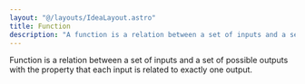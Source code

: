 ```yaml
---
layout: "@/layouts/IdeaLayout.astro"
title: Function
description: "A function is a relation between a set of inputs and a set of possible outputs with the property that each input is related to exactly one output."
---
```


Function is a relation between a set of inputs and a set of possible outputs with the property that each input is related to exactly one output.
